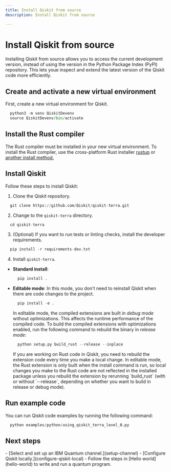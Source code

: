 ```yaml
---
title: Install Qiskit from source
description: Install Qiskit from source

---
```

# Install Qiskit from source

Installing Qiskit from source allows you to access the current development version, instead of using the version in the Python Package Index (PyPI) repository. This lets youe inspect and extend the latest version of the Qiskit code more efficiently. 

## Create and activate a new virtual environment

First, create a new virtual environment for Qiskit. 

```python
  python3 -m venv QiskitDevenv
  source QiskitDevenv/bin/activate
```

## Install the Rust compiler

The Rust compiler must be installed in your new virtual environment. To install the Rust compiler, use the cross-platform Rust installer [rustup](https://rustup.rs/) or [another install method.](https://forge.rust-lang.org/infra/other-installation-methods.html) 

## Install Qiskit

Follow these steps to install Qiskit:

1. Clone the Qiskit repository.

```python
  git clone https://github.com/Qiskit/qiskit-terra.git
```

2. Change to the `qiskit-terra` directory. 

```python
  cd qiskit-terra
```

3. (Optional) If you want to run tests or linting checks, install the developer requirements.

```python
  pip install -r requirements-dev.txt
```

4. Install `qiskit-terra`. 

  * **Standard install**: 

    ```python
      pip install .
    ```

  * **Editable mode**: In this mode, you don't need to reinstall Qiskit when there are code changes to the project.

    ```python
      pip install -e .
    ```

    In editable mode, the compiled extensions are built in _debug mode_ without optimizations. This affects the runtime performance of the compiled code. To build the compiled extensions with optimizations enabled, run the following command to rebuild the binary in _release mode_:

    ```python
      python setup.py build_rust --release --inplace
    ```

    <Admonition type="note">
    If you are working on Rust code in Qiskit, you need to rebuild the extension code every time you make a local change. In editable mode, the Rust extension is only built when the install command is run, so local changes you make to the Rust code are not reflected in the installed package unless you rebuild the extension by rerunning `build_rust` (with or without `--release`, depending on whether you want to build in release or debug mode).
    </Admonition>

## Run example code

You can run Qiskit code examples by running the following command:

```python
  python examples/python/using_qiskit_terra_level_0.py
```

## Next steps

<Admonition type="tip" title="Recommendations">
  -  [Select and set up an IBM Quantum channel.](setup-channel)
  -  [Configure Qiskit locally.](configure-qiskit-local)
  -  Follow the steps in [Hello world](hello-world) to write and run a quantum program.
</Admonition>